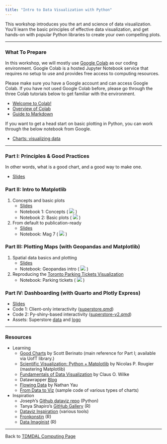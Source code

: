 ```yaml
---
title: "Intro to Data Visualization with Python"
---
```


This workshop introduces you the art and science of data visualization. You'll learn the basic principles of effective data visualization, and get hands-on with popular Python libraries to create your own compelling plots.

------------------------------------------------------------------------

### What To Prepare

In this workshop, we will mostly use [Google Colab](https://colab.research.google.com/) as our coding environment. Google Colab is a hosted Jupyter Notebook service that requires no setup to use and provides free access to computing resources.

Please make sure you have a Google account and can access Google Colab. If you have not used Google Colab before, please go through the three Colab tutorials below to get familiar with the environment.

-   [Welcome to Colab!](https://colab.research.google.com/)
-   [Overview of Colab](https://colab.research.google.com/notebooks/basic_features_overview.ipynb)
-   [Guide to Markdown](https://colab.research.google.com/notebooks/markdown_guide.ipynb)

If you want to get a head start on basic plotting in Python, you can work through the below notebook from Google.

-   [Charts: visualizing data](https://colab.research.google.com/notebooks/charts.ipynb)

------------------------------------------------------------------------

### Part I: Principles & Good Practices

In other words, what is a good chart, and a good way to make one.

-   [Slides](part_1/intro_dv.pdf)

### Part II: Intro to Matplotlib

1.  Concepts and basic plots
    -   [Slides](part_2/matplotlib_concepts_basic_plots.pdf)
    -   Notebook 1: Concepts ( [![](colab-badge.svg)](https://colab.research.google.com/github/tdmdal/mma-dv-2024/blob/master/docs/part_2/matplotlib_intro.ipynb) )
    -   Notebook 2: Basic plots ( [![](colab-badge.svg)](https://colab.research.google.com/github/tdmdal/mma-dv-2024/blob/master/docs/part_2/gapminder.ipynb) )

2.  From default to publication-ready
    -   [Slides](part_2/matplotlib_default_to_pub.pdf)
    -   Notebook: Mag 7 ( [![](colab-badge.svg)](https://colab.research.google.com/github/tdmdal/mma-dv-2024/blob/master/docs/part_2/mag7.ipynb) )

### Part III: Plotting Maps (with Geopandas and Matplotlib)

1.  Spatial data basics and plotting
    -   [Slides](part_3/geopandas_matplotlib_map.pdf)
    -   Notebook: Geopandas intro ( [![](colab-badge.svg)](https://colab.research.google.com/github/tdmdal/mma-dv-2024/blob/master/docs/part_3/geopandas_intro.ipynb) )
    
2.  Reproducing the [Toronto Parking Tickets Visualization](https://schoolofcities.github.io/parking-tickets-toronto/)
    -   Notebook: Parking tickets ( [![](colab-badge.svg)](https://colab.research.google.com/github/tdmdal/mma-dv-2024/blob/master/docs/part_3/parking_tickets_toronto.ipynb) )

### Part IV: Dashboarding (with Quarto and Plotly Express)

-  [Slides](part_4/dashboard.pdf)
-  Code 1: Client-only interactivity ([superstore.qmd](part_4/superstore.qmd))
-  Code 2: Py-shiny-based interactivity ([superstore-v2.qmd](part_4/superstore-v2.qmd))
-  Assets: Superstore [data](part_4/superstore.csv) and [logo](/part_4/super.png)

------------------------------------------------------------------------

### Resources

-   Learning
    -   [Good Charts](https://scottberinato.com/good-charts-book/) by Scott Berinato (main reference for Part I; available via UofT library.)
    -   [Scientific Visualization: Python + Matplotlib](https://inria.hal.science/hal-03427242/) by Nicolas P. Rougier (mastering Matplotlib)
    -   [Fundamentals of Data Visualization](https://clauswilke.com/dataviz/) by Claus O. Wilke
    -   Datawrapper [Blog](https://blog.datawrapper.de/)
    -   [Flowing Data](https://flowingdata.com/) by Nathan Yau
    -   [From Data to Viz](https://www.data-to-viz.com/) (sample code of various types of charts)
-   Inspiration
    -   Joseph's [Github dataviz repo](https://github.com/JosephBARBIERDARNAL/misc-dataviz) (Python)
    -   Tanya Shapiro's [GitHub Gallery](https://github.com/tashapiro) (R)
    -   [Dataviz Inspiration](https://www.dataviz-inspiration.com/) (various tools)
    -   [Fronkonstin](https://fronkonstin.com/tag/ggplot2/) (R)
    -   [Data Imaginist](https://thomaslinpedersen.art/work/#category=R) (R)

------------------------------------------------------------------------

Back to [TDMDAL Computing Page](https://tdmdal.github.io/)
